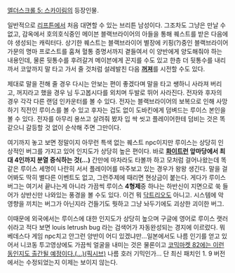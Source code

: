 [[엘더스크롤 5: 스카이림]]의 등장인물.

일반적으로 [[리프튼]]에서 처음 대면할 수 있는 브리튼 남성이다. 그조차도 그냥은 만날 수 없고, 감옥에서 호의호식중인 메이븐 블랙브라이어의 아들을 통해 퀘스트를 받은 다음에야 생성되는 캐릭터다. 상기한 퀘스트는 블랙브라이어 별장에 키핑(?)중인 블랙브라이어 가문의 명마 프로스트를 훔쳐 혈통 증명서까지 곁들여서 이 양반에게 양도해줘야 하는 내용인데, 물론 뒷통수를 후려갈겨 메이븐에게 꼰지를 수도 있고 한층 더 뒷통수를 내리까서 코앞까지 말 타고 가서 줄 것처럼 설레발친 다음 '''[[먹튀|꺼져]]'''를 시전할 수도 있다. 

제대로 말을 전해 줄 경우 다시는 안보는 편이 좋겠다며 말을 타고 쌩하니 사라져 버리고, 꺼지라고 했을 경우 님 두고봅시다를 외치며 두발로 뛰어 사라진다. 전자와 후자의 경우 각각 다른 랜덤 인카운터를 볼 수 있다. 전자는 블랙브라이어의 보복으로 인해 사망하기 직전인 루이스를 볼 수 있고 후자는 겁도 없이 도바킨에게 덤벼드는 루이스 본인을 볼 수 있다. 전자를 아무리 용쓰고 살려줘 봤자 입 싹 씻고 플레이어한테 덤비는 것은 똑같으니 갈등할 것 없이 순삭해 주면 그만이다.

여기까지 놓고 보면 정말이지 아무런 특색 없는 퀘스트 npc이지만 루이스는 상당히 인상적인 버그를 가지고 있어 인지도가 상당히 높은 편이다. 바로 '''[[화이트런]] 앞마당에서 최대 4인까지 분열 증식하는 것(...)''' 간만에 마차라도 타볼까 하고 모처럼 걸어나왔는데 똑같은 루이스 세명이 나란히 서서 플레이어를 마주보고 있는 경우가 왕왕 생긴다. 말을 걸어봐도 딱히 별다른 이벤트도 없고, 그런주제에 때리면 현상금이 붙는다. 게다가 루이스 버그는 여기서 끝나는게 아니라 가끔씩 루이스 '''4형제'''중 하나는 하반신이 지면으로 쑥 들어가 상반신만 나와있는 풍경을 볼 수도 있다. 이건 뭐 [[닥트리오]]도 아니고. 시스템에 악영향을 끼치는 버그가 아닌지라 건들기도 뭣하고 그냥 놔두기에도 괴상한 괴이한 버그.

이때문에 외국에서는 루이스에 대한 인지도가 상당히 높으며 구글에 영어로 루이스 랫러쉬라고 적다 보면 louis letrush bug 라는 검색어가 자동완성되는 경지에 이르렀다. 뭐 베데스다 게임 npc치고 안그런 양반이 어디 있겠냐만...일본에서도 나름 인기를 얻고 있어서 니코동 투고영상에도 가끔씩 얼굴을 내미는 것은 물론이고 [http://www.pixiv.net/member_illust.php?mode=manga&illust_id=28974459 코믹마켓 82에는 이런 동인지도 출간될 예정이다.(...)(픽시브)] 나름 호러 기믹인가... 단 최신 패치인 1. 9 버전에서는 수정되었는지 이제는 보이지 않는다.
